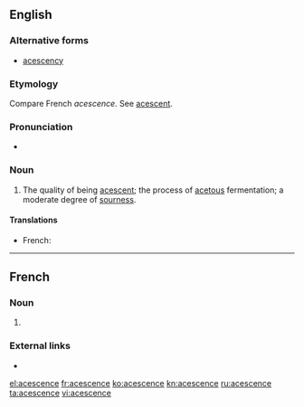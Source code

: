 ==English==

===Alternative forms===
* [[acescency]]

===Etymology===
Compare French ''acescence''. See [[acescent]].

===Pronunciation===
* {{IPA|/əˈsɛsəns/|lang=en}}

===Noun===
{{en-noun}}

# The quality of being [[acescent]]; the process of [[acetous]] fermentation; a moderate degree of [[sourness]].
#:{{rfquotek|Johnson}}

====Translations====
{{trans-top|the quality of being acescent; the process of acetous fermentation}}
* French: {{t+|fr|acescence}}
{{trans-mid}}
{{trans-bottom}}

----

==French==

===Noun===
{{head|fr|noun|plural|acescences}}

# {{l|en|acescence}}

===External links===
* {{R:TLFi}}

[[el:acescence]]
[[fr:acescence]]
[[ko:acescence]]
[[kn:acescence]]
[[ru:acescence]]
[[ta:acescence]]
[[vi:acescence]]